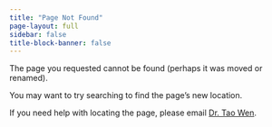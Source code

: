 ```yaml
---
title: "Page Not Found"
page-layout: full
sidebar: false
title-block-banner: false
---
```


The page you requested cannot be found (perhaps it was moved or renamed).

You may want to try searching to find the page's new location.

If you need help with locating the page, please email [Dr. Tao Wen](mailto:twen08@syr.edu).
